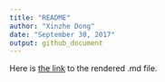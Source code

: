 ```yaml
---
title: "README"
author: "Xinzhe Dong"
date: "September 30, 2017"
output: github_document
---
```



Here is [the link](https://github.com/hannahdxz/STAT545-hw-Dong-Xinzhe/blob/master/hw03/hw03_Rmarkdown.md) to the rendered .md file. 